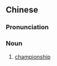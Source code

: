 {{also|冠军赛}}
==Chinese==
{{zh-forms|s=冠军赛|type=21}}

===Pronunciation===
{{zh-pron
|m=guànjūnsài
|c=gun3 gwan1 coi3
|cat=n
}}

===Noun===
{{zh-noun}}

# {{lb|zh|sports}} [[championship]] {{gloss|contest for the champion position}}